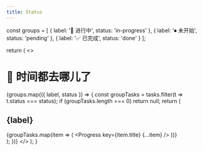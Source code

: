 ```yaml
---
title: Status
---
```




  const groups = [
    { label: '🔄 进行中', status: 'in-progress' },
    { label: '⏺ 未开始', status: 'pending' },
    { label: '✅ 已完成', status: 'done' }
  ];

  return (
    <>
      <h1>📌 时间都去哪儿了</h1>
      {groups.map(({ label, status }) => {
        const groupTasks = tasks.filter(t => t.status === status);
        if (groupTasks.length === 0) return null;
        return (
          <section key={status}>
            <h2>{label}</h2>
            {groupTasks.map(item => (
              <Progress key={item.title} {...item} />
            ))}
          </section>
        );
      })}
    </>
  );
}